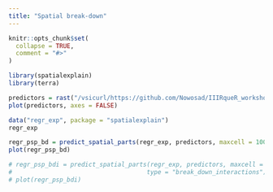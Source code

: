 ```yaml
---
title: "Spatial break-down"
---
```


```r
knitr::opts_chunk$set(
  collapse = TRUE,
  comment = "#>"
)
```

```r
library(spatialexplain)
library(terra)
```

```r
predictors = rast("/vsicurl/https://github.com/Nowosad/IIIRqueR_workshop_materials/raw/refs/heads/main/data/predictors.tif")
plot(predictors, axes = FALSE)
```

```r
data("regr_exp", package = "spatialexplain")
regr_exp
```

```r
regr_psp_bd = predict_spatial_parts(regr_exp, predictors, maxcell = 100)
plot(regr_psp_bd)
```

```r
# regr_psp_bdi = predict_spatial_parts(regr_exp, predictors, maxcell = 100, 
#                                     type = "break_down_interactions")
# plot(regr_psp_bdi)
```